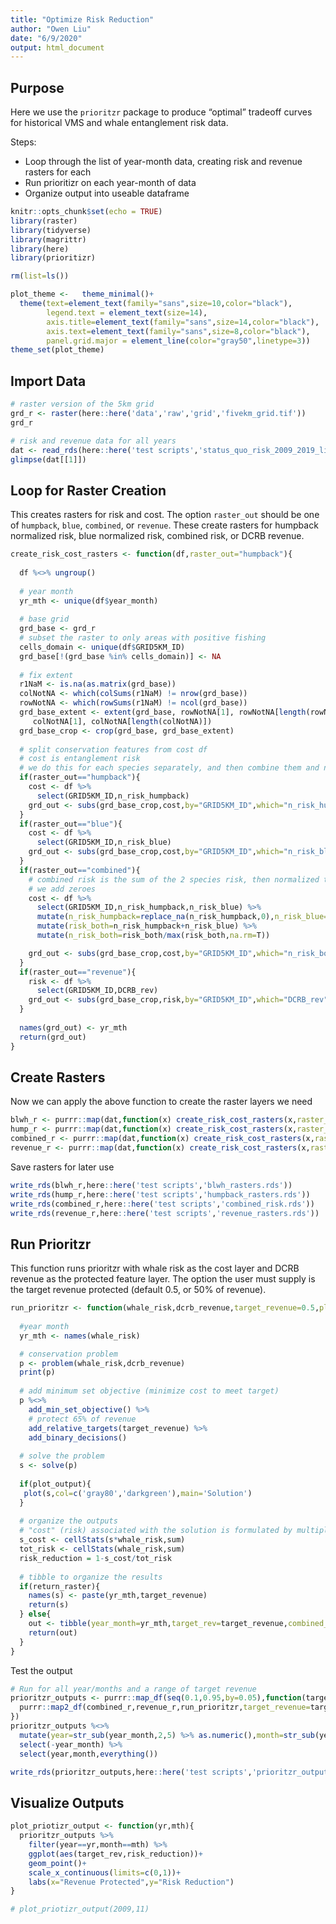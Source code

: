 ```yaml
---
title: "Optimize Risk Reduction"
author: "Owen Liu"
date: "6/9/2020"
output: html_document
---
```

## Purpose

Here we use the `prioritzr` package to produce "optimal" tradeoff curves for historical VMS and whale entanglement risk data.

Steps:

*  Loop through the list of year-month data, creating risk and revenue rasters for each
*  Run prioritizr on each year-month of data
*  Organize output into useable dataframe

```r
knitr::opts_chunk$set(echo = TRUE)
library(raster)
library(tidyverse)
library(magrittr)
library(here)
library(prioritizr)

rm(list=ls())

plot_theme <-   theme_minimal()+
  theme(text=element_text(family="sans",size=10,color="black"),
        legend.text = element_text(size=14),
        axis.title=element_text(family="sans",size=14,color="black"),
        axis.text=element_text(family="sans",size=8,color="black"),
        panel.grid.major = element_line(color="gray50",linetype=3))
theme_set(plot_theme)
```

## Import Data

```r
# raster version of the 5km grid
grd_r <- raster(here::here('data','raw','grid','fivekm_grid.tif'))
grd_r

# risk and revenue data for all years
dat <- read_rds(here::here('test scripts','status_quo_risk_2009_2019_list_by_yr_mth_2020-06-04.rds'))
glimpse(dat[[1]])
```

## Loop for Raster Creation

This creates rasters for risk and cost. The option `raster_out` should be one of `humpback`, `blue`, `combined`, or `revenue`. These create rasters for humpback normalized risk, blue normalized risk, combined risk, or DCRB revenue.

```r
create_risk_cost_rasters <- function(df,raster_out="humpback"){
  
  df %<>% ungroup()
  
  # year month
  yr_mth <- unique(df$year_month)
  
  # base grid
  grd_base <- grd_r
  # subset the raster to only areas with positive fishing
  cells_domain <- unique(df$GRID5KM_ID)
  grd_base[!(grd_base %in% cells_domain)] <- NA
  
  # fix extent
  r1NaM <- is.na(as.matrix(grd_base))
  colNotNA <- which(colSums(r1NaM) != nrow(grd_base))
  rowNotNA <- which(rowSums(r1NaM) != ncol(grd_base))
  grd_base_extent <- extent(grd_base, rowNotNA[1], rowNotNA[length(rowNotNA)],
     colNotNA[1], colNotNA[length(colNotNA)])
  grd_base_crop <- crop(grd_base, grd_base_extent)
  
  # split conservation features from cost df
  # cost is entanglement risk
  # we do this for each species separately, and then combine them and normalize to a max of 1
  if(raster_out=="humpback"){
    cost <- df %>% 
      select(GRID5KM_ID,n_risk_humpback) 
    grd_out <- subs(grd_base_crop,cost,by="GRID5KM_ID",which="n_risk_humpback")
  }
  if(raster_out=="blue"){
    cost <- df %>% 
      select(GRID5KM_ID,n_risk_blue) 
    grd_out <- subs(grd_base_crop,cost,by="GRID5KM_ID",which="n_risk_blue")
  }
  if(raster_out=="combined"){
    # combined risk is the sum of the 2 species risk, then normalized to the max risk value (divide by max risk across cells)
    # we add zeroes
    cost <- df %>% 
      select(GRID5KM_ID,n_risk_humpback,n_risk_blue) %>% 
      mutate(n_risk_humpback=replace_na(n_risk_humpback,0),n_risk_blue=replace_na(n_risk_blue,0)) %>% 
      mutate(risk_both=n_risk_humpback+n_risk_blue) %>%
      mutate(n_risk_both=risk_both/max(risk_both,na.rm=T))

    grd_out <- subs(grd_base_crop,cost,by="GRID5KM_ID",which="n_risk_both")
  }
  if(raster_out=="revenue"){
    risk <- df %>% 
      select(GRID5KM_ID,DCRB_rev) 
    grd_out <- subs(grd_base_crop,risk,by="GRID5KM_ID",which="DCRB_rev")
  }
  
  names(grd_out) <- yr_mth
  return(grd_out)
}
```

## Create Rasters

Now we can apply the above function to create the raster layers we need

```r
blwh_r <- purrr::map(dat,function(x) create_risk_cost_rasters(x,raster_out = "blue"))
hump_r <- purrr::map(dat,function(x) create_risk_cost_rasters(x,raster_out = "humpback"))
combined_r <- purrr::map(dat,function(x) create_risk_cost_rasters(x,raster_out = "combined"))
revenue_r <- purrr::map(dat,function(x) create_risk_cost_rasters(x,raster_out = "revenue"))
```

Save rasters for later use

```r
write_rds(blwh_r,here::here('test scripts','blwh_rasters.rds'))
write_rds(hump_r,here::here('test scripts','humpback_rasters.rds'))
write_rds(combined_r,here::here('test scripts','combined_risk.rds'))
write_rds(revenue_r,here::here('test scripts','revenue_rasters.rds'))
```

## Run Prioritzr

This function runs prioritzr with whale risk as the cost layer and DCRB revenue as the protected feature layer. The option the user must supply is the target revenue protected (default 0.5, or 50% of revenue).

```r
run_prioritzr <- function(whale_risk,dcrb_revenue,target_revenue=0.5,plot_output=FALSE,return_raster=FALSE){
    
  #year month
  yr_mth <- names(whale_risk)

  # conservation problem
  p <- problem(whale_risk,dcrb_revenue)
  print(p)
  
  # add minimum set objective (minimize cost to meet target)
  p %<>% 
    add_min_set_objective() %>%
    # protect 65% of revenue
    add_relative_targets(target_revenue) %>% 
    add_binary_decisions()
  
  # solve the problem
  s <- solve(p)
  
  if(plot_output){
   plot(s,col=c('gray80','darkgreen'),main='Solution') 
  }
  
  # organize the outputs
  # "cost" (risk) associated with the solution is formulated by multiplying the solution (ones and zeroes) by the whale risk layer, and then summing across cells
  s_cost <- cellStats(s*whale_risk,sum)
  tot_risk <- cellStats(whale_risk,sum)
  risk_reduction = 1-s_cost/tot_risk
  
  # tibble to organize the results
  if(return_raster){
    names(s) <- paste(yr_mth,target_revenue)
    return(s)
  } else{
    out <- tibble(year_month=yr_mth,target_rev=target_revenue,combined_risk=tot_risk,risk_reduction=risk_reduction)
    return(out)    
  }
}

```

Test the output

```r

# Run for all year/months and a range of target revenue
prioritzr_outputs <- purrr::map_df(seq(0.1,0.95,by=0.05),function(target){
  purrr::map2_df(combined_r,revenue_r,run_prioritzr,target_revenue=target)
})
prioritzr_outputs %<>%
  mutate(year=str_sub(year_month,2,5) %>% as.numeric(),month=str_sub(year_month,7,8) %>% as.numeric()) %>%
  select(-year_month) %>%
  select(year,month,everything())

write_rds(prioritzr_outputs,here::here('test scripts','prioritzr_outputs_all.rds'))
```

## Visualize Outputs

```r
plot_priotizr_output <- function(yr,mth){
  prioritzr_outputs %>% 
    filter(year==yr,month==mth) %>% 
    ggplot(aes(target_rev,risk_reduction))+
    geom_point()+
    scale_x_continuous(limits=c(0,1))+
    labs(x="Revenue Protected",y="Risk Reduction")
}

# plot_priotizr_output(2009,11)
```

